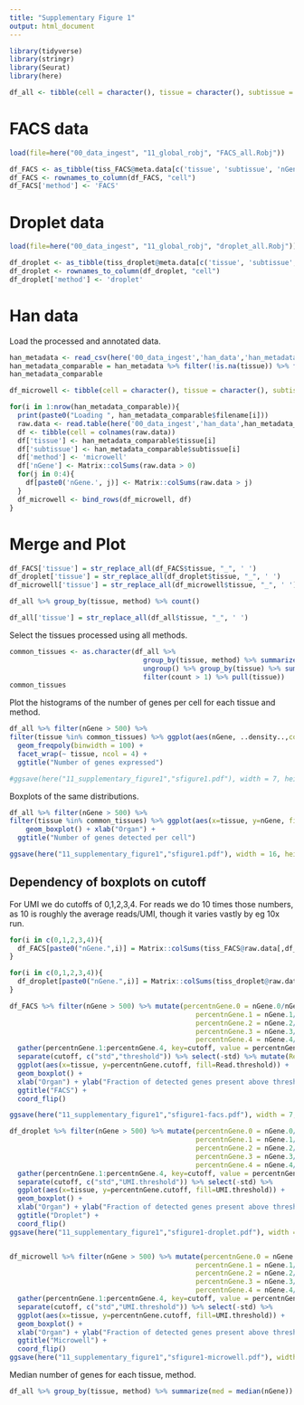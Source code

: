 ```yaml
---
title: "Supplementary Figure 1"
output: html_document
---
```


```r
library(tidyverse)
library(stringr)
library(Seurat)
library(here)
```

```r
df_all <- tibble(cell = character(), tissue = character(), subtissue = character(), nGene = integer(), method = character())
```

# FACS data

```r
load(file=here("00_data_ingest", "11_global_robj", "FACS_all.Robj"))
```

```r
df_FACS <- as_tibble(tiss_FACS@meta.data[c('tissue', 'subtissue', 'nGene')])
df_FACS <- rownames_to_column(df_FACS, "cell")
df_FACS['method'] <- 'FACS'
```


# Droplet data

```r
load(file=here("00_data_ingest", "11_global_robj", "droplet_all.Robj"))
```

```r
df_droplet <- as_tibble(tiss_droplet@meta.data[c('tissue', 'subtissue', 'nGene')])
df_droplet <- rownames_to_column(df_droplet, "cell")
df_droplet['method'] <- 'droplet'
```

# Han data

Load the processed and annotated data.

```r
han_metadata <- read_csv(here('00_data_ingest','han_data','han_metadata.csv'), )
han_metadata_comparable = han_metadata %>% filter(!is.na(tissue)) %>% filter(is.na(subtissue))
han_metadata_comparable
```

```r
df_microwell <- tibble(cell = character(), tissue = character(), subtissue = character(), nGene = integer(), method = character())

for(i in 1:nrow(han_metadata_comparable)){
  print(paste0("Loading ", han_metadata_comparable$filename[i]))
  raw.data <- read.table(here('00_data_ingest','han_data',han_metadata_comparable$filename[i]), header = TRUE)
  df <- tibble(cell = colnames(raw.data))
  df['tissue'] <- han_metadata_comparable$tissue[i]
  df['subtissue'] <- han_metadata_comparable$subtissue[i]
  df['method'] <- 'microwell'
  df['nGene'] <- Matrix::colSums(raw.data > 0)
  for(j in 0:4){
    df[paste0('nGene.', j)] <- Matrix::colSums(raw.data > j)
  }
  df_microwell <- bind_rows(df_microwell, df)
}
```

# Merge and Plot

```r
df_FACS['tissue'] = str_replace_all(df_FACS$tissue, "_", ' ')
df_droplet['tissue'] = str_replace_all(df_droplet$tissue, "_", ' ')
df_microwell['tissue'] = str_replace_all(df_microwell$tissue, "_", ' ')
```

```r
df_all %>% group_by(tissue, method) %>% count()
```

```r
df_all['tissue'] = str_replace_all(df_all$tissue, "_", ' ')
```


Select the tissues processed using all methods.

```r
common_tissues <- as.character(df_all %>% 
                                 group_by(tissue, method) %>% summarize(count = n()) %>% 
                                 ungroup() %>% group_by(tissue) %>% summarize(count = n()) %>% 
                                 filter(count > 1) %>% pull(tissue))
common_tissues
```

Plot the histograms of the number of genes per cell for each tissue and method.

```r
df_all %>% filter(nGene > 500) %>% 
filter(tissue %in% common_tissues) %>% ggplot(aes(nGene, ..density..,colour = method)) + 
  geom_freqpoly(binwidth = 100) +
  facet_wrap(~ tissue, ncol = 4) + 
  ggtitle("Number of genes expressed")

#ggsave(here("11_supplementary_figure1","sfigure1.pdf"), width = 7, height = 7, units = "in")
```

Boxplots of the same distributions.

```r
df_all %>% filter(nGene > 500) %>% 
filter(tissue %in% common_tissues) %>% ggplot(aes(x=tissue, y=nGene, fill=method)) + 
    geom_boxplot() + xlab("Organ") +
  ggtitle("Number of genes detected per cell")

ggsave(here("11_supplementary_figure1","sfigure1.pdf"), width = 16, height = 8, units = "in")
```

## Dependency of boxplots on cutoff

For UMI we do cutoffs of 0,1,2,3,4. For reads we do 10 times those numbers, as 10 is roughly the average reads/UMI, though it varies vastly by eg 10x run.

```r
for(i in c(0,1,2,3,4)){
  df_FACS[paste0("nGene.",i)] = Matrix::colSums(tiss_FACS@raw.data[,df_FACS %>% pull(cell)] > 10*i)
}

for(i in c(0,1,2,3,4)){
  df_droplet[paste0("nGene.",i)] = Matrix::colSums(tiss_droplet@raw.data[,df_droplet %>% pull(cell)] > i)
}
```


```r

df_FACS %>% filter(nGene > 500) %>% mutate(percentnGene.0 = nGene.0/nGene,
                                              percentnGene.1 = nGene.1/nGene,
                                              percentnGene.2 = nGene.2/nGene,
                                              percentnGene.3 = nGene.3/nGene,
                                              percentnGene.4 = nGene.4/nGene) %>%
  gather(percentnGene.1:percentnGene.4, key=cutoff, value = percentnGene.cutoff) %>%
  separate(cutoff, c("std","threshold")) %>% select(-std) %>% mutate(Read.threshold = as.character(10*as.integer(threshold))) %>%
  ggplot(aes(x=tissue, y=percentnGene.cutoff, fill=Read.threshold)) +
  geom_boxplot() +
  xlab("Organ") + ylab("Fraction of detected genes present above threshold") + ylim(0,1) +
  ggtitle("FACS") + 
  coord_flip()

ggsave(here("11_supplementary_figure1","sfigure1-facs.pdf"), width = 7, height = 10, units = "in")

df_droplet %>% filter(nGene > 500) %>% mutate(percentnGene.0 = nGene.0/nGene,
                                              percentnGene.1 = nGene.1/nGene,
                                              percentnGene.2 = nGene.2/nGene,
                                              percentnGene.3 = nGene.3/nGene,
                                              percentnGene.4 = nGene.4/nGene) %>%
  gather(percentnGene.1:percentnGene.4, key=cutoff, value = percentnGene.cutoff) %>%
  separate(cutoff, c("std","UMI.threshold")) %>% select(-std) %>%
  ggplot(aes(x=tissue, y=percentnGene.cutoff, fill=UMI.threshold)) +
  geom_boxplot() +
  xlab("Organ") + ylab("Fraction of detected genes present above threshold") + ylim(0,1) +
  ggtitle("Droplet") + 
  coord_flip()
ggsave(here("11_supplementary_figure1","sfigure1-droplet.pdf"), width = 7, height = 10, units = "in")


df_microwell %>% filter(nGene > 500) %>% mutate(percentnGene.0 = nGene.0/nGene,
                                              percentnGene.1 = nGene.1/nGene,
                                              percentnGene.2 = nGene.2/nGene,
                                              percentnGene.3 = nGene.3/nGene,
                                              percentnGene.4 = nGene.4/nGene) %>%
  gather(percentnGene.1:percentnGene.4, key=cutoff, value = percentnGene.cutoff) %>%
  separate(cutoff, c("std","UMI.threshold")) %>% select(-std) %>%
  ggplot(aes(x=tissue, y=percentnGene.cutoff, fill=UMI.threshold)) +
  geom_boxplot() +
  xlab("Organ") + ylab("Fraction of detected genes present above threshold") + ylim(0,1) +
  ggtitle("Microwell") + 
  coord_flip()
ggsave(here("11_supplementary_figure1","sfigure1-microwell.pdf"), width = 7, height = 10, units = "in")

```

Median number of genes for each tissue, method.

```r
df_all %>% group_by(tissue, method) %>% summarize(med = median(nGene))
```

